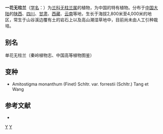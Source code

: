{{Speciesbox 
| genus = Amitostigma
| species = monanthum
| authority =(Finet) Schltr.
| subdivision_ranks =[[变种|变种]]
| subdivision =
* 一花无柱兰 ''A. m.'' var. ''monanthum''
* [[糙茎无柱兰|糙茎无柱兰]] ''A. m.'' var. ''forrestii''
}}

'''一花无柱兰'''（[[学名|学名]]：{{lang|la|''Amitostigma monanthum''}}）为[[兰科|兰科]][[无柱兰属|无柱兰属]]的植物，为中国的特有植物。分布于[[中国大陆|中国大陆]]的[[陕西|陕西]]、[[四川|四川]]、[[甘肃|甘肃]]、[[西藏|西藏]]、[[云南|云南]]等地，生长于海拔2,800米至4,000米的地区，常生于山谷溪边覆有土的岩石上以及高山潮湿草地中，目前尚未由人工引种栽培。

== 别名 ==
单花无柱兰（秦岭植物志、中国高等植物图鉴）

== 变种 ==
* Amitostigma monanthum (Finet) Schltr. var. forrestii (Schltr.) Tang et Wang

== 参考文献 ==
<div class="references-small">
* {{cite web| url =http://www.bioinfo.cn/db05/KmzwSpecies.php?action=view&id=14265| title =一花无柱兰(原变种)| work =《中国高等植物数据库全库》| publisher =中国科学院微生物研究所| author =昆明植物研究所| accessdate =2009-02-19| deadurl =yes| archiveurl =https://web.archive.org/web/20160305074210/http://www.bioinfo.cn/db05/KmzwSpecies.php?action=view&id=14265| archivedate =2016-03-05}}
</div>

{{Taxonbar|from=Q10864063}}

[[Category:无柱兰属|Y]]
[[Category:中國特有植物|Y]]